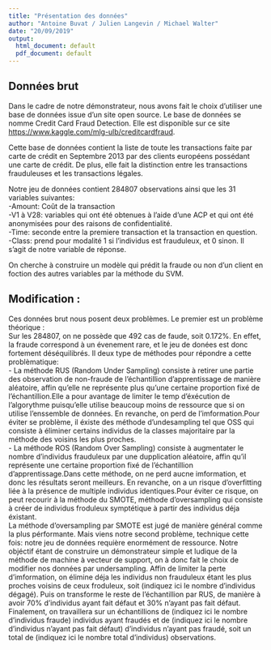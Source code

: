 ```yaml
---
title: "Présentation des données"
author: "Antoine Buvat / Julien Langevin / Michael Walter"
date: "20/09/2019"
output:
  html_document: default
  pdf_document: default
---
```




## Données brut

Dans le cadre de notre démonstrateur, nous avons fait le choix d'utiliser une base de données issue d'un site open source. Le base de données se nomme Credit Card Fraud Detection. Elle est disponible sur ce site <https://www.kaggle.com/mlg-ulb/creditcardfraud>.  

Cette base de données contient la liste de toute les transactions faite par carte de crédit en Septembre 2013 par des clients européens possédant une carte de crédit. De plus, elle fait la distinction entre les transactions frauduleuses et les transactions légales.  

Notre jeu de données contient 284807 observations ainsi que les 31 variables suivantes:  
-Amount: Coût de la transaction     
-V1 à V28: variables qui ont été obtenues à l'aide d'une ACP et qui ont été anonymisées pour des raisons de confidentialité.      
-Time: seconde entre la premiere transaction et la transaction en question.    
-Class: prend pour modalité 1 si l'individus est frauduleux, et 0 sinon. Il s'agit de notre variable de réponse.  

On cherche à construire un modèle qui prédit la fraude ou non d'un client en foction des autres variables par la méthode du SVM.

## Modification :

Ces données brut nous posent deux problèmes. Le premier est un problème théorique :   
Sur les 284807, on ne possède que 492 cas de faude, soit 0.172%. En effet, la fraude correspond à un évenement rare, et le jeu de donées est donc fortement déséquilibrés.
Il deux type de méthodes pour répondre a cette problèmatique:  
- La méthode RUS (Random Under Sampling) consiste à retirer une partie des observation de non-fraude de l'échantillion d'apprentissage de manière aléatoire, affin qu'elle ne représente plus qu'une certaine proportion fixé de l'échantillion.Elle a pour avantage de limiter le temp d'éxécution de l'algorythme puisqu'elle utilise beaucoup moins de ressource que si on utilise l'enssemble de données. En revanche, on perd de l'imformation.Pour éviter se problème, il éxiste des méthode d'undesampling tel que OSS qui consiste à éliminer certains individus de la classes majoritaire par la méthode des voisins les plus proches.  
- La méthode ROS (Random Over Sampling) consiste à augmentater le nombre d'individus frauduleux par une dupplication aléatoire, affin qu'il représente une certaine proportion fixé de l'échantillion d'apprentissage.Dans cette méthode, on ne perd aucne imformation, et donc les résultats seront meilleurs. En revanche, on a un risque d'overfitting liée à la présence de multiple individus identiques.Pour éviter ce risque, on peut recourir à la méthode du SMOTE, méthode d'oversampling qui consiste à créer de individus froduleux symptétique à partir des individus déja éxistant.  
La méthode d'oversampling par SMOTE est jugé de manière général comme la plus pérformante. Mais viens notre second problème, technique cette fois: notre jeu de données requière enormément de ressource. Notre objéctif étant de construire un démonstrateur simple et ludique de la méthode de machine à vecteur de support, on à donc fait le choix de modifier nos données par undersampling. Affin de limiter la perte d'imformation, on élimine déja les individus non frauduleux étant les plus proches voisins de ceux froduleux, soit (indiquez ici le nombre d'individus dégagé). Puis on transforme le reste de l'échantillion par RUS, de manière à avoir 70% d'individus ayant fait défaut et 30% n'ayant pas fait défaut.  
Finalement, on travaillera sur un échantillions de (indiquez ici le nombre d'individus fraude) individus ayant fraudés et de (indiquez ici le nombre d'individus n'ayant pas fait défaut)  d'individus n'ayant pas fraudé, soit un total de (indiquez ici le nombre total d'individus) observations.  